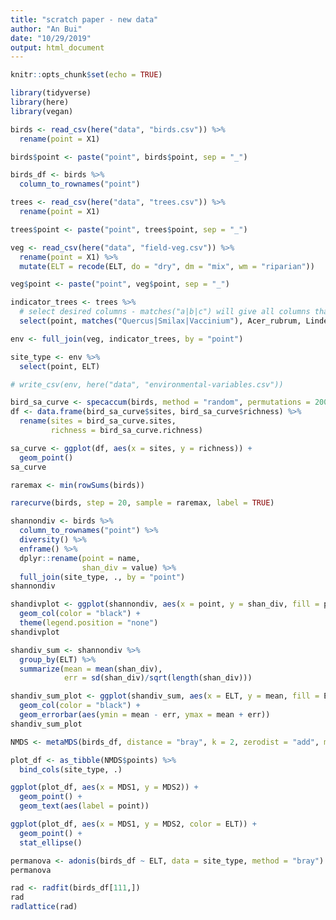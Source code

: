 ```yaml
---
title: "scratch paper - new data"
author: "An Bui"
date: "10/29/2019"
output: html_document
---
```


```r
knitr::opts_chunk$set(echo = TRUE)
```

```r
library(tidyverse)
library(here)
library(vegan)
```

```r
birds <- read_csv(here("data", "birds.csv")) %>% 
  rename(point = X1)

birds$point <- paste("point", birds$point, sep = "_")

birds_df <- birds %>% 
  column_to_rownames("point")

trees <- read_csv(here("data", "trees.csv")) %>% 
  rename(point = X1)

trees$point <- paste("point", trees$point, sep = "_")

veg <- read_csv(here("data", "field-veg.csv")) %>%
  rename(point = X1) %>% 
  mutate(ELT = recode(ELT, do = "dry", dm = "mix", wm = "riparian"))

veg$point <- paste("point", veg$point, sep = "_")
```

```r
indicator_trees <- trees %>% 
  # select desired columns - matches("a|b|c") will give all columns that contain a, b, or c!!!
  select(point, matches("Quercus|Smilax|Vaccinium"), Acer_rubrum, Lindera_benzoin, Acer_saccharum, Ulmus_rubra, Fraxinus_pennsylvanica, Rosa_multiflora, Toxicodendron_radicans, Betula_nigra, Acer_saccharinum)

env <- full_join(veg, indicator_trees, by = "point")

site_type <- env %>% 
  select(point, ELT)

# write_csv(env, here("data", "environmental-variables.csv"))
```

```r
bird_sa_curve <- specaccum(birds, method = "random", permutations = 200)
df <- data.frame(bird_sa_curve$sites, bird_sa_curve$richness) %>%
  rename(sites = bird_sa_curve.sites,
         richness = bird_sa_curve.richness)

sa_curve <- ggplot(df, aes(x = sites, y = richness)) +
  geom_point()
sa_curve
```

```r
raremax <- min(rowSums(birds))

rarecurve(birds, step = 20, sample = raremax, label = TRUE)
```

```r
shannondiv <- birds %>% 
  column_to_rownames("point") %>% 
  diversity() %>% 
  enframe() %>% 
  dplyr::rename(point = name,
                shan_div = value) %>% 
  full_join(site_type, ., by = "point")
shannondiv

shandivplot <- ggplot(shannondiv, aes(x = point, y = shan_div, fill = point)) +
  geom_col(color = "black") +
  theme(legend.position = "none")
shandivplot

shandiv_sum <- shannondiv %>% 
  group_by(ELT) %>% 
  summarize(mean = mean(shan_div),
            err = sd(shan_div)/sqrt(length(shan_div)))

shandiv_sum_plot <- ggplot(shandiv_sum, aes(x = ELT, y = mean, fill = ELT)) +
  geom_col(color = "black") +
  geom_errorbar(aes(ymin = mean - err, ymax = mean + err))
shandiv_sum_plot
```

```r
NMDS <- metaMDS(birds_df, distance = "bray", k = 2, zerodist = "add", maxit = 30)

plot_df <- as_tibble(NMDS$points) %>% 
  bind_cols(site_type, .)

ggplot(plot_df, aes(x = MDS1, y = MDS2)) +
  geom_point() +
  geom_text(aes(label = point))

ggplot(plot_df, aes(x = MDS1, y = MDS2, color = ELT)) +
  geom_point() +
  stat_ellipse()
```

```r
permanova <- adonis(birds_df ~ ELT, data = site_type, method = "bray")
permanova
```

```r
rad <- radfit(birds_df[111,])
rad
radlattice(rad)
```

